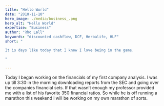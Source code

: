 ```yaml
---
title: "Hello World"
date: "2010-11-10"
hero_image: ./media/business_.png
hero_alt: "Hello World"
expertise: "Business"
author: "Rho Lall"
keywords: "discounted cashflow, DCF, Herbalife, HLF"
short: "

It is days like today that I know I love being in the game.

"

---
```


Today I began working on the financials of my first company analysis. 
I was up till 3:30 in the morning downloading reports from the SEC and going over the companies financial sets. 
If that wasn’t enough my professor provided me with a list of his favorite 350 financial ratios. 
So while he is off running a marathon this weekend I will be working on my own marathon of sorts.